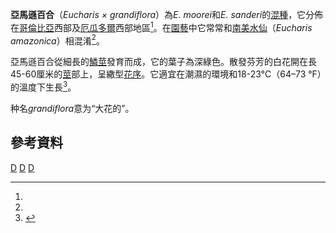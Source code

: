 {{Otheruses|subject=一種[[開花植物|開花植物]]|other=日本動漫作品《[[ONE_PIECE|ONE PIECE]]》中的虛構地方|亞馬遜百合 (ONE PIECE)}}
{{Speciesbox
| image = Eucharis amazonica1MTFL.jpg
| image_width = 200px
| taxon = Eucharis × grandiflora
| authority = Planch. & Linden, 1854<ref name=WCSP>{{Citation |contribution=''Eucharis'' × ''grandiflora''|title=World Checklist of Selected Plant Families |publisher=[[Royal_Botanic_Gardens,_Kew|Royal Botanic Gardens, Kew]] |url=http://apps.kew.org/wcsp/namedetail.do?name_id=305856 |accessdate=2012-03-14}}</ref>
}}
'''亞馬遜百合'''（''Eucharis × grandiflora''）為''E. moorei''和''E. sanderi''的[[雜交種|混種]]，它分佈在[[哥倫比亞|哥倫比亞]]西部及[[厄瓜多爾|厄瓜多爾]]西部地區<ref name=WCSP/>。在[[園藝|園藝]]中它常常和[[南美水仙|南美水仙]]（''Eucharis amazonica''）相混淆<ref name=Scha65/>。

亞馬遜百合從細長的[[鱗莖|鱗莖]]發育而成，它的葉子為深綠色。散發芬芳的白花開在長45-60厘米的[[莖|莖]]部上，呈繖型[[花序|花序]]。它適宜在潮濕的環境和18-23°C（64–73 °F）的溫度下生長<ref name=Scha65>{{Citation |last=Schauenberg |first=Paul |year=1965 |title=The Bulb Book |publication-place=London |publisher=F. Warne |oclc=745287745 }}</ref>。

种名''grandiflora''意为“大花的”。

==參考資料==
{{reflist}}

{{Taxonbar|from=Q456429}}

[[Category:石蒜科|D]]
[[Category:球根花卉|D]]
[[Category:_1854年描述的植物|D]]